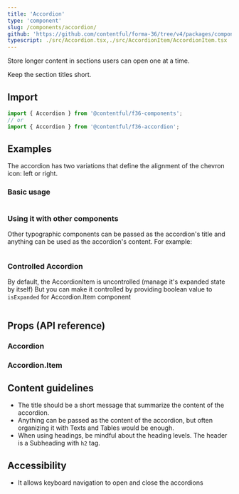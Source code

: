 ```yaml
---
title: 'Accordion'
type: 'component'
slug: /components/accordion/
github: 'https://github.com/contentful/forma-36/tree/v4/packages/components/accordion'
typescript: ./src/Accordion.tsx,./src/AccordionItem/AccordionItem.tsx
---
```


Store longer content in sections users can open one at a time.

Keep the section titles short.

## Import

```jsx static=true
import { Accordion } from '@contentful/f36-components';
// or
import { Accordion } from '@contentful/f36-accordion';
```

## Examples

The accordion has two variations that define the alignment of the chevron icon: left or right.

### Basic usage

```jsx file=./examples/AccordionExample.tsx

```

### Using it with other components

Other typographic components can be passed as the accordion's title and anything can be used as the accordion's content. For example:

```jsx file=./examples/AccordionWithOtherComponentExample.tsx

```

### Controlled Accordion

By default, the AccordionItem is uncontrolled (manage it's expanded state by itself)
But you can make it controlled by providing boolean value to `isExpanded` for Accordion.Item component

```jsx file=./examples/ControlledAccordion.tsx

```

## Props (API reference)

### Accordion

<PropsTable of="Accordion" />

### Accordion.Item

<PropsTable of="AccordionItem" />

## Content guidelines

- The title should be a short message that summarize the content of the accordion.
- Anything can be passed as the content of the accordion, but often organizing it with Texts and Tables would be enough.
- When using headings, be mindful about the heading levels. The header is a Subheading with `h2` tag.

## Accessibility

- It allows keyboard navigation to open and close the accordions
